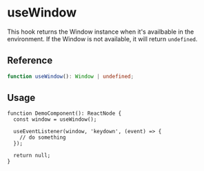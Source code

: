 
<Meta title="hooks/useWindow" />

# useWindow

This hook returns the Window instance when it's availbable in the environment. If the Window is not
available, it will return `undefined`.

## Reference

```ts
function useWindow(): Window | undefined;
```

## Usage

```tsx
function DemoComponent(): ReactNode {
  const window = useWindow();

  useEventListener(window, 'keydown', (event) => {
    // do something
  });

  return null;
}
```
